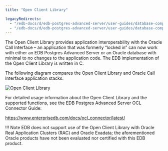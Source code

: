 ```yaml
---
title: "Open Client Library"

legacyRedirects:
  - "/edb-docs/d/edb-postgres-advanced-server/user-guides/database-compatibility-for-oracle-developers-guide/13/open_client_library.html"
  - "/edb-docs/d/edb-postgres-advanced-server/user-guides/database-compatibility-for-oracle-developers-guide/latest/open_client_library.html"
---
```


<div id="open_client_library" class="registered_link"></div>

The Open Client Library provides application interoperability with the Oracle Call Interface – an application that was formerly “locked in” can now work with either an EDB Postgres Advanced Server or an Oracle database with minimal to no changes to the application code. The EDB implementation of the Open Client Library is written in C.

The following diagram compares the Open Client Library and Oracle Call Interface application stacks.

![Open Client Library](images/open_client_library.png)

For detailed usage information about the Open Client Library and the supported functions, see the EDB Postgres Advanced Server OCL Connector Guide:

<https://www.enterprisedb.com/docs/ocl_connector/latest/>

!!! Note
    EDB does not support use of the Open Client Library with Oracle Real Application Clusters (RAC) and Oracle Exadata; the aforementioned Oracle products have not been evaluated nor certified with this EDB product.
